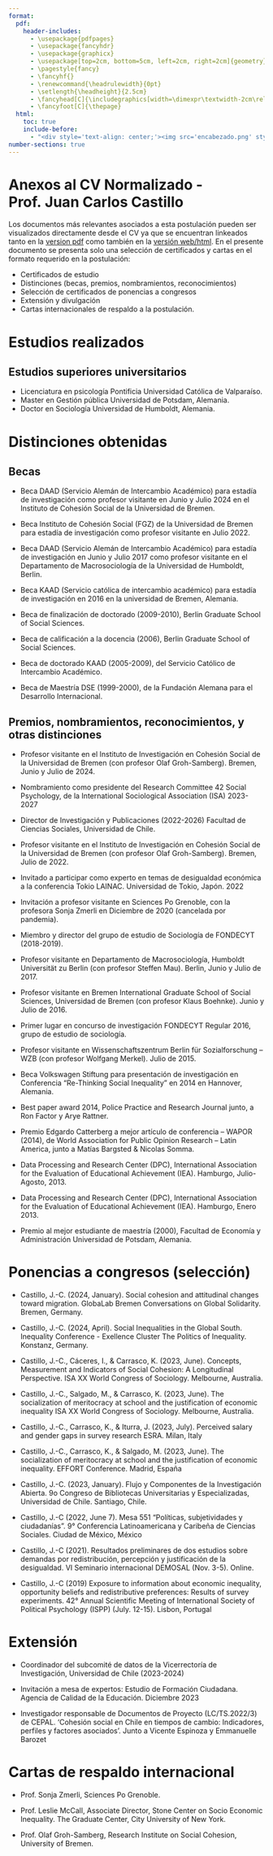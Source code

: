 ```yaml
---
format:
  pdf:
    header-includes:
      - \usepackage{pdfpages}
      - \usepackage{fancyhdr}
      - \usepackage{graphicx}
      - \usepackage[top=2cm, bottom=5cm, left=2cm, right=2cm]{geometry}
      - \pagestyle{fancy}
      - \fancyhf{}
      - \renewcommand{\headrulewidth}{0pt}
      - \setlength{\headheight}{2.5cm}
      - \fancyhead[C]{\includegraphics[width=\dimexpr\textwidth-2cm\relax,height=2.5cm]{encabezado.png}}
      - \fancyfoot[C]{\thepage}
  html:
    toc: true
    include-before:
      - "<div style='text-align: center;'><img src='encabezado.png' style='width: 100%; max-height: 2.5cm;'></div>"
number-sections: true 
---
```


# **Anexos al CV Normalizado - Prof. Juan Carlos Castillo ** {-}

Los documentos más relevantes asociados a esta postulación pueden ser visualizados directamente desde el CV ya que se encuentran linkeados tanto en la [version pdf](https://juancarloscastillo.github.io/jerarquizacion-uch/cv-jcc.pdf) como también en la [versión web/html](https://juancarloscastillo.github.io/jerarquizacion-uch/cv-jcc.html). En el presente documento se presenta solo una selección de certificados y cartas en el formato requerido en la postulación:

- Certificados de estudio
- Distinciones (becas, premios, nombramientos, reconocimientos)
- Selección de certificados de ponencias a congresos
- Extensión y divulgación
- Cartas internacionales de respaldo a la postulación.

\newpage

# Estudios realizados

## Estudios superiores universitarios

- Licenciatura en psicología Pontificia Universidad Católica de Valparaíso.
- Master en Gestión pública Universidad de Potsdam, Alemania.
- Doctor en Sociología Universidad de Humboldt, Alemania.

```{=tex}
\includepdf[pages={1}]{anexos/estudios/titulos-grado.pdf}
\includepdf[pages={1}]{anexos/estudios/titulos-master.pdf}
\includepdf[pages={1}]{anexos/estudios/titulos-phd.pdf}
```

# Distinciones obtenidas

## Becas

- Beca DAAD (Servicio Alemán de Intercambio Académico) para estadía de investigación como profesor visitante en Junio y Julio 2024 en el Instituto de Cohesión Social de la Universidad de Bremen.

- Beca Instituto de Cohesión Social (FGZ) de la Universidad de Bremen para estadía de investigación como profesor visitante  en Julio 2022.

- Beca DAAD (Servicio Alemán de Intercambio Académico) para estadía de investigación en Junio y Julio 2017 como profesor visitante en el Departamento de Macrosociología de la Universidad de Humboldt, Berlin. 

- Beca KAAD (Servicio católica de intercambio académico) para estadía de investigación en 2016 en la universidad de Bremen, Alemania.

- Beca de finalización de doctorado (2009-2010), Berlin Graduate School of Social Sciences.

- Beca de calificación a la docencia (2006), Berlin Graduate School of Social Sciences.

- Beca de doctorado KAAD (2005-2009), del Servicio Católico de Intercambio Académico.

- Beca de Maestría DSE (1999-2000), de la Fundación Alemana para el Desarrollo Internacional.

```{=tex}
\includepdf[pages={1}]{anexos/distinciones/admisionesybecas-11.pdf}
\includepdf[pages={1}]{anexos/distinciones/admisionesybecas-10.pdf}
\includepdf[pages={1}]{anexos/distinciones/admisionesybecas-9.pdf}
\includepdf[pages={1}]{anexos/distinciones/admisionesybecas-8.pdf}
\includepdf[pages={1}]{anexos/distinciones/admisionesybecas-6.pdf}
\includepdf[pages={1}]{anexos/distinciones/admisionesybecas-4.pdf}
\includepdf[pages={1}]{anexos/distinciones/admisionesybecas-3.pdf}
\includepdf[pages={1}]{anexos/distinciones/admisionesybecas-1.pdf}
```
## Premios, nombramientos, reconocimientos, y otras distinciones

- Profesor visitante en el Instituto de Investigación en Cohesión Social de la Universidad de Bremen (con profesor Olaf Groh-Samberg). Bremen, Junio y Julio de 2024.

- Nombramiento como presidente del Research Committee 42 Social Psychology, de la International Sociological Association (ISA) 2023-2027

- Director de Investigación y Publicaciones (2022-2026) Facultad de Ciencias Sociales, Universidad de Chile.

- Profesor visitante en el Instituto de Investigación en Cohesión Social de la Universidad de Bremen (con profesor Olaf Groh-Samberg). Bremen, Julio de 2022.

- Invitado a participar como experto en temas de desigualdad económica a la conferencia Tokio LAINAC. Universidad de Tokio, Japón. 2022

- Invitación a profesor visitante en Sciences Po Grenoble, con la profesora Sonja Zmerli en Diciembre de 2020 (cancelada por pandemia).

- Miembro y director del grupo de estudio de Sociología de FONDECYT (2018-2019).
 
- Profesor visitante en Departamento de Macrosociología, Humboldt Universität zu Berlin (con profesor Steffen Mau). Berlin, Junio y Julio de 2017.

- Profesor visitante en Bremen International Graduate School of Social Sciences, Universidad de Bremen (con profesor Klaus Boehnke). Junio y Julio de 2016.

- Primer lugar en concurso de investigación FONDECYT Regular 2016, grupo de estudio de sociología.

- Profesor visitante en Wissenschaftszentrum Berlin für Sozialforschung – WZB (con profesor Wolfgang Merkel). Julio de 2015.

- Beca Volkswagen Stiftung para presentación de investigación en Conferencia “Re-Thinking Social Inequality” en 2014 en Hannover, Alemania.

- Best paper award 2014, Police Practice and Research Journal junto, a Ron Factor y Arye Rattner.

- Premio Edgardo Catterberg a mejor artículo de conferencia – WAPOR (2014), de World Association for Public Opinion Research – Latin America, junto a Matías Bargsted & Nicolas Somma.

- Data Processing and Research Center (DPC), International Association for the Evaluation of Educational Achievement (IEA). Hamburgo, Julio-Agosto, 2013.

- Data Processing and Research Center (DPC), International Association for the Evaluation of Educational Achievement (IEA). Hamburgo, Enero 2013.
 
- Premio al mejor estudiante de maestría (2000), Facultad de Economía y Administración Universidad de Potsdam, Alemania.


```{=tex}
\includepdf[pages={1}]{anexos/adicionales/Invitation-Juan-bremen23.pdf}
\includepdf[pages={1}]{anexos/distinciones/premiosyreconocimientos-3-ISARC42.pdf}
\includepdf[pages={1}]{anexos/cronologia-laboral/Constancia_aprobación_nombramiento_Juan_Castillo_Director_Investigación_Publicaciones.pdf}
\includepdf[pages={1}]{anexos/adicionales/Cooperation-Agreement_RISC-Castillo22.pdf}
\includepdf[pages={1}]{anexos/distinciones/CONSTANCIA_tokio_lainac.pdf}
\includepdf[pages={1}]{anexos/adicionales/Invitation-letter_castillo-grenoble19.pdf}
\includepdf[pages={1}]{anexos/cronologia-laboral/premiosyreconocimientos-6.pdf}
\includepdf[pages={1}]{anexos/adicionales/estadiasinvestigacion-5.pdf}
\includepdf[pages={1}]{anexos/adicionales/estadiasinvestigacion-4.pdf}
\includepdf[pages={1}]{anexos/distinciones/premiosyreconocimientos-5.pdf}
\includepdf[pages={1}]{anexos/adicionales/estadiasinvestigacion-3.pdf}
\includepdf[pages={1}]{anexos/distinciones/Castillo_Invitation_2014_03_20.pdf}
\includepdf[pages={1}]{anexos/distinciones/premiosyreconocimientos-2.pdf}
\includepdf[pages={1}]{anexos/distinciones/premiosyreconocimientos-4.pdf}
\includepdf[pages={1}]{anexos/adicionales/estadiasinvestigacion-2.pdf}
\includepdf[pages={1}]{anexos/adicionales/estadiasinvestigacion-1.pdf}
\includepdf[pages={1}]{anexos/distinciones/premiosyreconocimientos-1.pdf}
```
# Ponencias a congresos (selección)

- Castillo, J.-C. (2024, January). Social cohesion and attitudinal changes toward migration. GlobaLab Bremen Conversations on Global Solidarity. Bremen, Germany.

- Castillo, J.-C. (2024, April). Social Inequalities in the Global South. Inequality Conference - Exellence Cluster The Politics of Inequality. Konstanz, Germany.

- Castillo, J.-C., Cáceres, I., & Carrasco, K. (2023, June). Concepts, Measurement and Indicators of Social Cohesion: A Longitudinal Perspective. ISA XX World Congress of Sociology. Melbourne, Australia.

- Castillo, J.-C., Salgado, M., & Carrasco, K. (2023, June). The socialization of meritocracy at school and the justification of economic inequality ISA XX World Congress of Sociology. Melbourne, Australia.

- Castillo, J.-C., Carrasco, K., & Iturra, J. (2023, July). Perceived salary and gender gaps in survey research ESRA. Milan, Italy

- Castillo, J.-C., Carrasco, K., & Salgado, M. (2023, June). The socialization of meritocracy at school and the justification of economic inequality. EFFORT Conference. Madrid, España

- Castillo, J.-C. (2023, January). Flujo y Componentes de la Investigación Abierta. 9o Congreso de Bibliotecas Universitarias y Especializadas, Universidad de Chile. Santiago, Chile.

- Castillo, J.-C (2022, June 7). Mesa 551 "Políticas, subjetividades y ciudadanías". 9° Conferencia Latinoamericana y Caribeña de Ciencias Sociales. Ciudad de México, México

- Castillo, J.-C (2021). Resultados preliminares de dos estudios sobre demandas por redistribución, percepción y justificación de la desigualdad. VI Seminario internacional DEMOSAL (Nov. 3-5). Online.

- Castillo, J.-C (2019) Exposure to information about economic inequality, opportunity beliefs and redistributive preferences: Results of survey experiments. 42° Annual Scientific Meeting of International Society of Political Psychology (ISPP) (July. 12-15). Lisbon, Portugal

```{=tex}
\includepdf[pages={1}]{anexos/conferencias/glolab.pdf}
\includepdf[pages={1}]{anexos/conferencias/konstanz.pdf}
\includepdf[pages={1}]{anexos/conferencias/isa2023-cohesion.pdf}
\includepdf[pages={1}]{anexos/conferencias/ESRA2023_certificate.pdf}
\includepdf[pages={1}]{anexos/conferencias/effort-2023.pdf}
\includepdf[pages={1}]{anexos/conferencias/conferencista_2023.pdf}
\includepdf[pages={1}]{anexos/conferencias/certificado_participanteCLACSO.pdf}
\includepdf[pages={1}]{anexos/conferencias/demosal1.pdf}
\includepdf[pages={1}]{anexos/conferencias/castillo_certificateispp2019.pdf}
```

# Extensión

- Coordinador del subcomité de datos de la Vicerrectoría de Investigación, Universidad de Chile (2023-2024)

- Invitación a mesa de expertos: Estudio de Formación Ciudadana. Agencia de Calidad de la Educación. Diciembre 2023

- Investigador responsable de Documentos de Proyecto (LC/TS.2022/3) de CEPAL. 'Cohesión social en Chile en tiempos de cambio: Indicadores, perfiles y factores asociados'. Junto a Vicente Espinoza y Emmanuelle Barozet 

```{=tex}
\includepdf[pages={1}]{anexos/adicionales/ConstanciaSubcomitesJCC_vdch-firmado.pdf}
\includepdf[pages={1}]{anexos/distinciones/Invitacionexpertos_EstudioFormacionCiudadana.pdf}
\includepdf[pages={1}]{anexos/adicionales/cepal-portada.pdf}
```

# Cartas de respaldo internacional

- Prof. Sonja Zmerli, Sciences Po Grenoble.

- Prof. Leslie McCall, Associate Director, Stone Center on Socio Economic Inequality. The Graduate Center, City University of New York.

- Prof. Olaf Groh-Samberg, Research Institute on Social Cohesion, University of Bremen.

```{=tex}
\includepdf[pages={1}]{anexos/adicionales/recomendation-letter_Juan-Castillo.pdf}
\includepdf[pages={1}]{anexos/adicionales/JCCastillo-Letter-McCall.pdf}
\includepdf[pages={1}]{anexos/adicionales/LoR-Juan.pdf}
```

